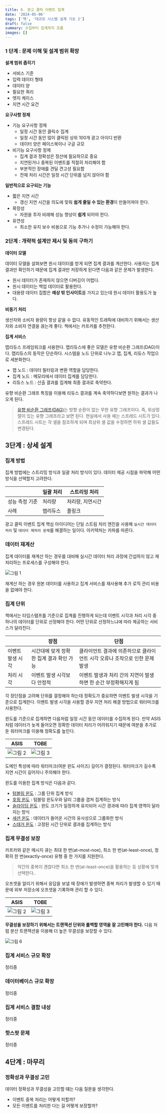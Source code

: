 ```yaml
---
title: 6. 광고 클릭 이벤트 집계
date: '2024-05-06'
tags: ['책', '대규모 시스템 설계 기초 2']
draft: false
summary: 수집부터 집계까지 흐름
images: []
---
```


### 1 단계 : 문제 이해 및 설계 범위 확장

**설계 범위 좁히기**

- 서비스 기준
- 입력 데이터 형태
- 데이터 양
- 필요한 쿼리
- 엣지 케이스
- 지연 시간 요건

**요구사항 정제**

- 기능 요구사항 정제
    - 일정 시간 동안 클릭수 집계
    - 일정 시간 동안 많이 클릭된 상위 100개 광고 아이디 반환
    - 데이터 양은 페이스북이나 구글 규모
- 비기능 요구사항 정제
    - 집계 결과 정확성은 정산에 필요하므로 중요
    - 지연된거나 중복된 이벤트를 적절히 처리해야 함
    - 부분적인 장애를 견딜 견고성 필요함
    - 전체 처리 시간은 일정 시간 단위를 넘지 않아야 함

**일반적으로 요구되는 기능**

- 짧은 지연 시간
    - 갱신 지연 시간을 의도에 맞춰 **쉽게 줄일 수 있는 환경**이 만들어져야 한다.
- 확장성
    - 자원을 투자 비례해 성능 향상이 **쉽게** 되어야 한다.
- 유연성
    - 최소한 유지 보수 비용으로 기능 추가나 수정이 가능해야 한다.

### 2단계 : 개략적 설계안 제시 및 동의 구하기

**데이터 모델**

데이터 모델을 살펴보면 원시 데이터를 받게 되면 집계 결과를 계산한다. 사용자는 집계 결과만 확인하기 때문에 집계 결과만 저장하게 된다면 다음과 같은 문제가 발생한다.

- 원시 데이터가 존재하지 않으면 디버깅이 어렵다.
- 원시 데이터는 백업 데이터로 활용한다.
- 대용량 데이터 집합은 **예상 밖 인사이트**를 가지고 있는데 원시 데이터 활용도가 높다.

**비동기 처리**

생산자와 소비자 용량이 항상 같을 수 없다. 유동적인 트래픽에 대비하기 위해서는 생산자와 소비자 연결을 끊는게 좋다. 책에서는 카프카를 추천한다.

**집계 서비스**

맵리듀스 프레임워크를 사용한다. 맵리듀스에 좋은 모델은 유향 비순환 그래프(DAG)이다.
맵리듀스의 동작은 단순하다. 시스템을 노드 단위로 나누고 맵, 집계, 리듀스 작업으로 세분화한다.

- 맵 노드 : 데이터 필터링과 변환 역할을 담당한다.
- 집계 노드 : 메모리에서 데이터 집계를 담당한다.
- 리듀스 노드 : 산출 결과를 집계해 최종 결과로 축약한다.

유향 비순환 그래프 특징을 이용해 리듀스 결과를 계속 축약하다보면 원하는 결과가 나오게 된다.

> [유향 비순환 그래프(DAG)](https://ko.wikipedia.org/wiki/%EC%9C%A0%ED%96%A5_%EB%B9%84%EC%88%9C%ED%99%98_%EA%B7%B8%EB%9E%98%ED%94%84)는 방향 순환이 없는 무한 유향 그래프이다.
> 즉, 위상정렬이 있는 유향 그래프라고 보면 된다.
> 현실에서 사용 예는 스프레드 시트가 있다. 스프레드 시트는 각 셀을 참조하게 되며 최상위 셀 값을 수정하면 하위 셀 값들도 변경된다.

## 3단계 : 상세 설계

### 집계 방법

집계 방법에는 스트리밍 방식과 일괄 처리 방식이 있다. 데이터 제공 시점을 파악해 어떤 방식을 선택할지 고려한다.

|          | 일괄 처리 | 스트리밍 처리   |
|----------|-------|-----------|
| 성능 측정 기준 | 처리량   | 처리량, 지연시간 |
| 사례       | 맵리듀스  | 플링크       |

광고 클릭 이벤트 집계 핵심 아이디어는 단일 스트림 처리 엔진을 사용해 `실시간 데이터 처리` 및 `데이터 재처리 문제`를 해결하는 일이다.
아키텍처는 카파를 따른다.

### 데이터 재계산

집계 데이터를 재계산 하는 경우를 대비해 실시간 데이터 처리 과정에 간섭하지 않고 재처리하는 프로세스를 구성해야 한다.

![그림 1](/static/images/books/system-design-2/six/1.png)

재계산 하는 경우 원본 데이터를 사용하고 집계 서비스를 재사용해 추가 로직 관리 비용을 없애야 한다.

### 집계 단위

책에서는 타임스탬프를 기준으로 집계를 진행하게 되는데 이벤트 시각과 처리 시각 중 하나의 데이터를 단위로 선정해야 한다.
어떤 단위로 선정하느냐에 따라 제공하는 서비스가 달라진다.

|           | 장점                      | 단점                                         |
|-----------|-------------------------|--------------------------------------------|
| 이벤트 발생 시각 | 시간대에 맞게 정확한 집계 결과 확인 가능 | 클라이언트 결과에 의존하므로 클라이언트 시각 오류나 조작으로 인한 문제 발생 |
| 처리 시각     | 이벤트 발생 시각보다 안정적         | 이벤트 발생과 처리 간의 지연이 발생하면 한 순간 부정확해지게 됨       |

각 장단점을 고려해 단위를 결정해야 하는데 정확도가 중요하면 이벤트 발생 시각을 기준으로 집계한다.
이벤트 발생 시각을 사용할 경우 지연 처리 해결 방법으로 워터마크를 사용한다.

윈도를 기준으로 집계하면 다음처럼 일정 시간 동안 데이터를 수집하게 된다.
만약 ASIS처럼 데이터가 늦게 들어오면 정확한 데이터 처리가 어려워지기 때문에 여분을 추가로 둔 워터마크를 이용해 정확도를 높인다.

| ASIS                                                    | TOBE                                                    |
|---------------------------------------------------------|---------------------------------------------------------|
| ![그림 2](/static/images/books/system-design-2/six/2.png) | ![그림 3](/static/images/books/system-design-2/six/3.png) |

도메인 특성에 따라 워터마크(여분 윈도 사이즈) 길이가 결정된다. 워터마크가 길수록 지연 시간이 길어지니 주의해야 한다.

윈도를 이용한 집계 방식은 다음과 같다.

- [텀블링 윈도](https://docs.aws.amazon.com/ko_kr/kinesisanalytics/latest/dev/tumbling-window-concepts.html) : 그룹 단위 집계 방식
- [호핑 윈도](https://learn.microsoft.com/en-us/stream-analytics-query/hopping-window-azure-stream-analytics) : 텀블링 윈도우와 달리 그룹을 겹쳐 집계하는 방식
- [슬라이딩 윈도](https://docs.aws.amazon.com/ko_kr/kinesisanalytics/latest/dev/sliding-window-concepts.html) : 윈도 크기가 일정하게 유지되어 시간 경과에 따라 집계 영역이 달라지는 방식
- [세션 윈도](https://learn.microsoft.com/en-us/stream-analytics-query/session-window-azure-stream-analytics) : 데이터가 들어온 시간의 유사성으로 그룹화한 방식
- [스태거 윈도](https://docs.aws.amazon.com/ko_kr/kinesisanalytics/latest/dev/stagger-window-concepts.html) : 고정된 시간 단위로 결과를 집계하는 방식

### 집계 무결성 보장

카프카와 같은 메시지 큐는 최대 한 번(at-most-noe), 최소 한 번(at-least-once), 정확히 한 번(exactly-once) 유형 중 한 가지를 지원한다.

> 약간의 중복이 괜찮다면 최소 한 번(at-least-once)을 활용하는 등 상황에 맞게 선택한다..

오프셋을 알리기 위해서 응답을 보낼 때 장애가 발생하면 중복 처리가 발생할 수 있기 때문에 외부 저장소에 오프셋을 기록하며 관리 할 수 있다.

| ASIS                                                    | TOBE                                                    |
|---------------------------------------------------------|---------------------------------------------------------|
| ![그림 2](/static/images/books/system-design-2/six/4.png) | ![그림 3](/static/images/books/system-design-2/six/5.png) |

**무결성을 보장하기 위해서는 트랜잭션 단위와 롤백할 영역을 잘 고민해야 한다.**
다음 처럼 분산 트랜잭션을 이용해 더 높은 무결성을 보장할 수 있다.

![그림 6](/static/images/books/system-design-2/six/6.png)

### 집계 서비스 규모 확장
정리중

### 데이터베이스 규모 확장
정리중

### 집계 서비스 결함 내성
정리중

### 핫스팟 문제
정리중


## 4단계 : 마무리

### 정확성과 무결성 고민

데이터 정확성과 무결성을 고민할 떄는 다음 질문을 생각한다.

- 이벤트 중복 처리는 어떻게 피할까?
- 모든 이벤트를 처리한 다는 걸 어떻게 보장할까?
